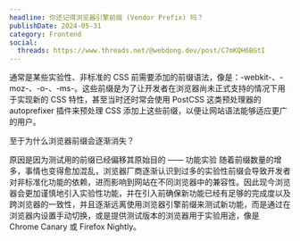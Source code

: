 ```yaml
---
headline: 你还记得浏览器引擎前缀 (Vendor Prefix) 吗？
publishDate: 2024-05-31
category: Frontend
social:
  threads: https://www.threads.net/@webdong.dev/post/C7mKQH6BGtI
---
```


通常是某些实验性、非标准的 CSS 前需要添加的前缀语法，像是：-webkit-、-moz-、-o-、-ms-。这些前缀是为了让开发者在浏览器尚未正式支持的情况下用于实现新的 CSS 特性，甚至当时还时常会使用 PostCSS 这类预处理器的 autoprefixer 插件来预处理 CSS 添加上这些前缀，以便让网站语法能够适应更广的用户。

至于为什么浏览器前缀会逐渐消失？

原因是因为测试用的前缀已经偏移其原始目的 —— 功能实验
随着前缀数量的增多，事情也变得愈加混乱，浏览器厂商逐渐认识到过多的实验性前缀会导致开发者对非标准化功能的依赖，进而影响到网站在不同浏览器中的兼容性。因此现今浏览器会更加谨慎地引入实验性功能，并在引入前确保新功能已经有足够的完成度以及跨浏览器的一致性，并且逐渐远离使用浏览器引擎前缀来测试新功能，而是通过在浏览器内设置手动切换，或是提供测试版本的浏览器用于实验用途，像是 Chrome Canary 或 Firefox Nightly。
